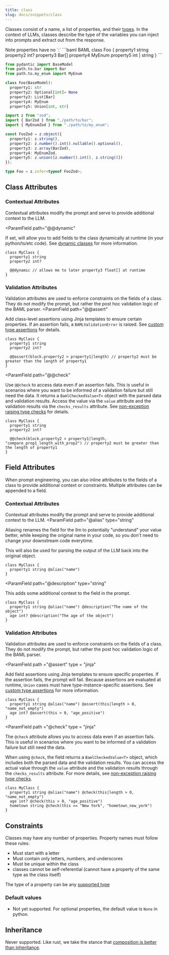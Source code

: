```yaml
---
title: class
slug: docs/snippets/class
---
```



Classes consist of a name, a list of properties, and their [types](supported-types.mdx).
In the context of LLMs, classes describe the type of the variables you can inject into prompts and extract out from the response.

<Warning>
  Note properties have no `:`
</Warning>

<CodeBlocks>
```baml BAML
class Foo {
  property1 string
  property2 int?
  property3 Bar[]
  property4 MyEnum
  property5 int | string 
}
```

```python Python Equivalent
from pydantic import BaseModel
from path.to.bar import Bar
from path.to.my_enum import MyEnum

class Foo(BaseModel):
  property1: str
  property2: Optional[int]= None
  property3: List[Bar]
  property4: MyEnum
  property5: Union[int, str]

```

```typescript Typescript Equivalent
import z from "zod";
import { BarZod } from "./path/to/bar";
import { MyEnumZod } from "./path/to/my_enum";

const FooZod = z.object({
  property1: z.string(),
  property2: z.number().int().nullable().optional(),
  property3: z.array(BarZod),
  property4: MyEnumZod,
  property5: z.union([z.number().int(), z.string()])
});

type Foo = z.infer<typeof FooZod>;
```

</CodeBlocks>

## Class Attributes
### Contextual Attributes
Contextual attributes modify the prompt and serve to provide additional context to the LLM.


<ParamField
  path="@@dynamic"
>
If set, will allow you to add fields to the class dynamically at runtime (in your python/ts/etc code). See [dynamic classes](../calling-baml/dynamic-types.mdx) for more information.

```baml BAML
class MyClass {
  property1 string
  property2 int?

  @@dynamic // allows me to later property3 float[] at runtime
}
```
</ParamField>

### Validation Attributes
Validation attributes are used to enforce constraints on the fields of a class. They do not modify the prompt, but rather the post hoc validation logic of the BAML parser.
<ParamField
  path="@@assert"
>
Add class-level assertions using Jinja templates to ensure certain properties. If an assertion fails, a `BAMLValidationError` is raised. See [custom type assertions](../calling-baml/assertions.mdx) for details.


```baml BAML
class MyClass {
  property1 string
  property2 int?

  @@assert(block.property2 > property1|length) // property2 must be greater than the length of property1
}
```
</ParamField>

<ParamField
  path="@@check"
>
Use `@@check` to access data even if an assertion fails. This is useful in scenarios where you want to be informed of a validation failure but still need the data. It returns a `BamlCheckedValue<T>` object with the parsed data and validation results. Access the value via the `value` attribute and the validation results via the `checks_results` attribute. See [non-exception raising type checks](../calling-baml/assertions.mdx#non-exception-checks) for details.


```baml BAML
class MyClass {
  property1 string
  property2 int?

  @@check(block.property2 > property1|length, "compare_prop1_length_with_prop2") // property2 must be greater than the length of property1
}
```


</ParamField>





## Field Attributes

When prompt engineering, you can also inline attributes to the fields of a class to provide additional context or constraints. Multiple attributes can be appended to a field.

### Contextual Attributes
Contextual attributes modify the prompt and serve to provide additional context to the LLM.
<ParamField
  path="@alias"
  type="string"
>
Aliasing renames the field for the llm to potentially "understand" your value better, while keeping the original name in your code, so you don't need to change your downstream code everytime.

This will also be used for parsing the output of the LLM back into the original object.

```baml BAML
class MyClass {
  property1 string @alias("name")
}
```
</ParamField>

<ParamField
  path="@description"
  type="string"
>
This adds some additional context to the field in the prompt.

```baml BAML
class MyClass {
  property1 string @alias("name") @description("The name of the object")
  age int? @description("The age of the object")
}
```

</ParamField>


### Validation Attributes
Validation attributes are used to enforce constraints on the fields of a class. They do not modify the prompt, but rather the post hoc validation logic of the BAML parser. 


<ParamField
  path ="@assert"
  type = "jinja"
>
Add field assertions using Jinja templates to ensure specific properties. If the assertion fails, the prompt will fail. Because assertions are evaluated at runtime, `Union` cases must have type-instance-specific assertions. See [custom type assertions](../calling-baml/assertions.mdx) for more information.

```baml BAML
class MyClass {
  property1 string @alias("name") @assert(this|length > 0, "name_not_empty")
  age int? @assert(this > 0, "age_positive")
}
```
</ParamField>

<ParamField
  path ="@check"
  type = "jinja"
>
The `@check` attribute allows you to access data even if an assertion fails. This is useful in scenarios where you want to be informed of a validation failure but still need the data. 

When using `@check`, the field returns a `BamlCheckedValue<T>` object, which includes both the parsed data and the validation results. You can access the actual value through the `value` attribute and the validation results through the `checks_results` attribute. For more details, see [non-exception raising type checks](../calling-baml/assertions.mdx#non-exception-checks).

```baml BAML
class MyClass {
  property1 string @alias("name") @check(this|length > 0, "name_not_empty")
  age int? @check(this > 0, "age_positive")
  hometown string @check(this == "New York", "hometown_new_york")
}
```

</ParamField>





## Constraints

Classes may have any number of properties.
Property names must follow these rules:
- Must start with a letter
- Must contain only letters, numbers, and underscores
- Must be unique within the class
- classes cannot be self-referential (cannot have a property of the same type as the class itself)

The type of a property can be any [supported type](supported-types.mdx)

### Default values

- Not yet supported. For optional properties, the default value is `None` in python.

## Inheritance

Never supported. Like rust, we take the stance that [composition is better than inheritance](https://www.digitalocean.com/community/tutorials/composition-vs-inheritance).

